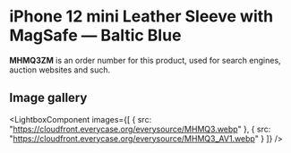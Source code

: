 
# iPhone 12 mini Leather Sleeve with MagSafe — Baltic Blue

<Callout type='info' emoji='👉🏻'>**MHMQ3ZM** is an order number for this product, used for search engines, auction websites and such.</Callout>

## Image gallery

<LightboxComponent
    images={[
      {
        src: "https://cloudfront.everycase.org/everysource/MHMQ3.webp"
      },
      {
        src: "https://cloudfront.everycase.org/everysource/MHMQ3_AV1.webp"
      }
    ]}
  />
